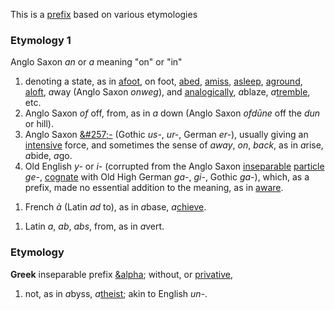 This is a [[prefix]] based on various etymologies
===Etymology 1===
Anglo Saxon ''an'' or ''a'' meaning  "on" or "in" 
#denoting a state, as in [[afoot]], on foot, [[abed]], [[amiss]], [[asleep]], [[aground]], [[aloft]], ''a''way (Anglo Saxon ''onweg''), and [[analogically]], ''a''blaze, ''a''[[tremble]], etc. 
#Anglo Saxon ''of'' off, from, as in ''a'' down (Anglo Saxon ''ofd&#363;ne'' off the ''dun'' or hill). 
#Anglo Saxon [[&#257;-]] (Gothic ''us-'', ''ur-'', German ''er-''), usually giving an [[intensive]] force, and sometimes the sense of ''away'', ''on'', ''back'', as in ''a''rise, ''a''bide, ''a''go. 
#Old English ''y-'' or ''i-'' (corrupted from the Anglo Saxon [[inseparable]] [[particle]] ''ge- '', [[cognate]] with Old High German ''ga-'', ''gi-'', Gothic ''ga-''), which, as a prefix, made no essential addition to the meaning, as in [[aware]].
 
#French ''&agrave;'' (Latin ''ad'' to), as in ''a''base, ''a''[[chieve]]. 

#Latin ''a'', ''ab'', ''abs'', from, as in ''a''vert. 
===Etymology===
'''Greek''' inseparable prefix [[&alpha]]; without, or [[privative]],
 
#not, as in ''a''byss, ''a''[[theist]]; akin to English ''un-''.